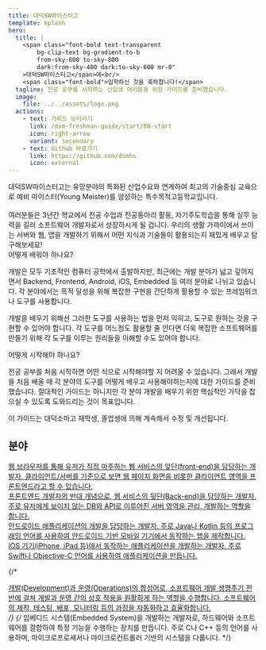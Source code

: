 ```yaml
---
title: 대덕SW마이스터고
template: splash
hero:
  title: |
    <span class="font-bold text-transparent
        bg-clip-text bg-gradient-to-b
        from-sky-600 to-sky-800
        dark:from-sky-400 dark:to-sky-600 mr-0"
    >대덕SW마이스터고</span>에<br/>
    <span class="font-bold">입학하신 것을 축하합니다!</span>
  tagline: 전공 공부를 시작하는 신입생 여러분을 위한 가이드를 준비했습니다.
  image:
    file: ../../assets/logo.png
  actions:
    - text: 가이드 보러가기
      link: /dsm-freshman-guide/start/00-start
      icon: right-arrow
      variant: secondary
    - text: Github 바로가기
      link: https://github.com/dsmhs
      icon: external
---
```



<div class="text-2xl font-semibold max-w-[790px]">
대덕SW마이스터고는 유망분야의 특화된 산업수요와 연계하여 최고의 기술중심 교육으로 예비 마이스터(Young Meister)를 양성하는 특수목적고등학교입니다.
</div>

<br/>

<div class="w-full flex flex-col gap-8">
<div class="text-lg max-w-[830px] text-justify">
  여러분들은 3년간 학교에서 전공 수업과 전공동아리 활동, 자기주도학습을 통해 실무 능력을 길러 소프트웨어 개발자로서 성장하시게 될 겁니다. 우리의 생활 가까이에서 쓰이는 서버와 웹, 앱을 개발하기 위해서 어떤 지식과 기술들이 활용되는지 재밌게 배우고 탐구해보세요!
</div>

<div class="text-lg max-w-[830px] text-justify">

  <div class="mb-2">
  <span class="font-semibold text-transparent text-[#0ea5e9]">어떻게 배워야 하나요?</span>
  </div>

  개발은 모두 기초적인 컴퓨터 공학에서 출발하지만, 최근에는 개발 분야가 넓고 깊어지면서 Backend, Frontend, Android, iOS, Embedded 등 여러 분야로 나뉘고 있습니다. 각 분야에서는 목적 달성을 위해 복잡한 구현을 간단하게 활용할 수 있는 프레임워크나 도구를 사용합니다. 

  개발을 배우기 위해선 그러한 도구를 사용하는 법을 먼저 익히고, 도구로 원하는 것을 구현할 수 있어야 합니다. 각 도구를 어느정도 활용할 줄 안다면 더욱 복잡한 소프트웨어를 만들기 위해 각 도구를 이루는 원리들을 이해할 수도 있어야 합니다. 
</div>

<div class="text-lg max-w-[830px] text-justify">

  <div class="mb-2">
  <span class="font-semibold text-transparent text-[#0ea5e9]">어떻게 시작해야 하나요?</span>
  </div>

  전공 공부를 처음 시작하면 어떤 식으로 시작해야할 지 어려울 수 있습니다. 그래서 개발을 처음 배울 때 각 분야의 도구를 어떻게 배우고 사용해야하는지에 대한 가이드를 준비했습니다. 절대적인 가이드는 아니지만 각 분야 개발을 배우기 위한 핵심적인 가닥을 잡으실 수 있도록 도와드리는 것이 목표입니다.

  이 가이드는 대덕소마고 재학생, 졸업생에 의해 계속해서 수정 및 개선됩니다.
  </div>
</div>

## 분야

<CardGrid stagger>

  <a href="/dsm-freshman-guide/frontend/00-start/" class="no-underline">
    <div class="hover:shadow-lg transition">
      <Card title="Frontend" icon="puzzle">
        웹 브라우저를 통해 유저가 직접 마주하는 웹 서비스의 앞단(front-end)을 담당하는 개발자. 클라이언트/서버를 기준으로 보면 웹 페이지 화면을 비롯한 클라이언트 영역을 프론트엔드라고 할 수 있습니다. 
      </Card>
    </div>
  </a>

  <a href="/dsm-freshman-guide/backend/00-start/" class="no-underline">
    <div class="hover:shadow-lg transition">
      <Card title="Backend" icon="laptop">
        프론트엔드 개발자의 반대 개념으로, 웹 서비스의 뒷단(Back-end)을 담당하는 개발자. 주로 유저에게 보이지 않는 DB와 API로 이루어진 서버 영역을 관리, 개발하는 역할을 합니다. 
      </Card>
    </div>
  </a>

  <a href="/dsm-freshman-guide/android/00-start/" class="no-underline">
    <div class="hover:shadow-lg transition">
      <Card title="Android" icon="rocket">
        안드로이드 애플리케이션의 개발을 담당하는 개발자. 주로 Java나 Kotlin 등의 프로그래밍 언어를 사용하여 안드로이드 기반 모바일 기기에서 동작하는 앱을 제작합니다.
      </Card>
    </div>
  </a>
  
  <a href="/dsm-freshman-guide/ios/00-start/" class="no-underline">
    <div class="hover:shadow-lg transition">
      <Card title="iOS" icon="apple">
        iOS 기기(iPhone, iPad 등)에서 동작하는 애플리케이션을 개발하는 개발자. 주로 Swift나 Objective-C 언어를 사용하여 애플리케이션을 만듭니다.
      </Card>
    </div>
  </a>
  
  {/* <a href="/devops/00-start/" class="no-underline">
    <div class="hover:shadow-lg transition">
      <Card title="DevOps" icon="setting">
        개발(Development)과 운영(Operations)의 합성어로, 소프트웨어 개발 생명주기 전반에 걸쳐 개발과 운영 간의 상호 작용을 원활하게 하는 역할을 수행합니다. 소프트웨어의 제작, 테스팅, 배포, 모니터링 등의 과정을 자동화하고 효율화합니다.
      </Card>
    </div>
  </a> */}
  {/* <Card title="Embedded" icon="linux">
    임베디드 시스템(Embedded System)을 개발하는 개발자로, 하드웨어와 소프트웨어를 결합하여 특정 기능을 수행하는 장치를 만듭니다. 주로 C나 C++ 등의 언어를 사용하며, 마이크로프로세서나 마이크로컨트롤러 기반의 시스템을 다룹니다.
  </Card> */}
</CardGrid>
